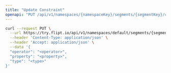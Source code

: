 ```yaml
---
title: "Update Constraint"
openapi: "PUT /api/v1/namespaces/{namespaceKey}/segments/{segmentKey}/constraints/{id}"
---
```


<RequestExample>

```bash
curl --request PUT \
  --url https://try.flipt.io/api/v1/namespaces/default/segments/{segmentKey}/constraints/{id} \
  --header 'Content-Type: application/json' \
  --header 'Accept: application/json' \
  --data '{
  "operator": "<operator>",
  "property": "<property>",
  "type": "<type>"
}'
```

</RequestExample>
